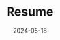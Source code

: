 ---
title: Resume
description: Résumé de la semaine
date: 2024-05-18
tags: ["Semaine 1"]
published: true
---